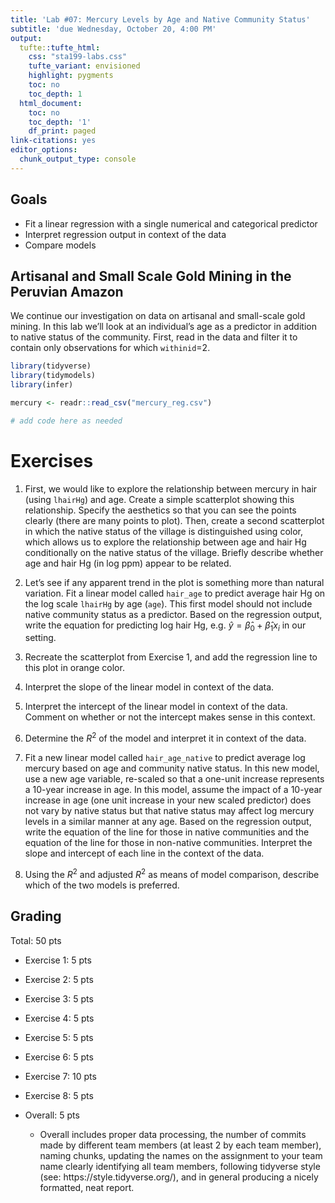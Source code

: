 ```yaml
---
title: 'Lab #07: Mercury Levels by Age and Native Community Status'
subtitle: 'due Wednesday, October 20, 4:00 PM'
output:
  tufte::tufte_html:    
    css: "sta199-labs.css"
    tufte_variant: envisioned
    highlight: pygments
    toc: no
    toc_depth: 1
  html_document:
    toc: no
    toc_depth: '1'
    df_print: paged
link-citations: yes
editor_options:
  chunk_output_type: console
---
```


## Goals

-   Fit a linear regression with a single numerical and categorical predictor
-   Interpret regression output in context of the data
-   Compare models



## Artisanal and Small Scale Gold Mining in the Peruvian Amazon

We continue our investigation on data on artisanal and small-scale gold mining. In this lab we'll look at an individual's age as a predictor in addition to native status of the community. First, read in the data and filter it to contain only observations for which `withinid`=2.


```r
library(tidyverse)
library(tidymodels)
library(infer)

mercury <- readr::read_csv("mercury_reg.csv") 

# add code here as needed

```

# Exercises

1. First, we would like to explore the relationship between mercury in hair (using `lhairHg`) and age. Create a simple scatterplot showing this relationship. Specify the aesthetics so that you can see the points clearly (there are many points to plot). Then, create a second scatterplot in which the native status of the village is distinguished using color, which allows us to explore the relationship between age and hair Hg conditionally on the native status of the village. Briefly describe whether age and hair Hg (in log ppm) appear to be related.



2. Let's see if any apparent trend in the plot is something more than natural variation. Fit a linear model called `hair_age` to predict average hair Hg on the log scale `lhairHg` by age (`age`). This first model should not include native community status as a predictor. Based on the regression output, write the equation for predicting log hair Hg, e.g. $\widehat{y}=\widehat{\beta}_0+\widehat{\beta}_1 x_i$ in our setting.


3. Recreate the scatterplot from Exercise 1, and add the regression line to this plot in orange color.


4. Interpret the slope of the linear model in context of the data.


5.  Interpret the intercept of the linear model in context of the data. Comment on whether or not the intercept makes sense in this context.


6. Determine the $R^2$ of the model and interpret it in context of the data.


7.   Fit a new linear model called `hair_age_native` to predict average log mercury based on age and community native status. In this new model, use a new age variable, re-scaled so that a one-unit increase represents a 10-year increase in age. In this model, assume the impact of a 10-year increase in age (one unit increase in your new scaled predictor) does not vary by native status but that native status may affect log mercury levels in a similar manner at any age. Based on the regression output, write the equation of the line for those in native communities and the equation of the line for those in non-native communities. Interpret the slope and intercept of each line in the context of the data.



8. Using the $R^2$ and adjusted $R^2$ as  means of model comparison, describe which of the two models is preferred.



 
## Grading
Total: 50 pts

- Exercise 1: 5 pts
- Exercise 2: 5 pts
- Exercise 3: 5 pts
- Exercise 4: 5 pts
- Exercise 5: 5 pts
- Exercise 6: 5 pts
- Exercise 7: 10 pts
- Exercise 8: 5 pts

- Overall:  5 pts

  - Overall includes proper data processing, the number of commits made by different team members (at least 2 by each team member), naming chunks, updating the names on the assignment to your team name clearly identifying all team members, following tidyverse style (see: https://style.tidyverse.org/), and in general producing a nicely formatted, neat report. 
